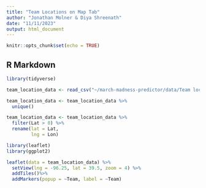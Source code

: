 ```yaml
---
title: "Team Locations on Map Tab"
author: "Jonathan Molner & Diya Shreenath"
date: "11/11/2023"
output: html_document
---
```


```r
knitr::opts_chunk$set(echo = TRUE)
```

## R Markdown

```r
library(tidyverse)
```

```r
team_location_data <- read_csv("~/march-madness-predictor/data/Team locations.csv")
```

```r
team_location_data <- team_location_data %>%
  unique()
```

```r
team_location_data <- team_location_data %>%
  filter(Lat > 0) %>%
  rename(lat = Lat,
         lng = Lon)
```

```r
library(leaflet)
library(ggplot2)
```

```r
leaflet(data = team_location_data) %>% 
  setView(lng = -96.25, lat = 39.5, zoom = 4) %>%
  addTiles()%>%
  addMarkers(popup = ~Team, label = ~Team)
            
```